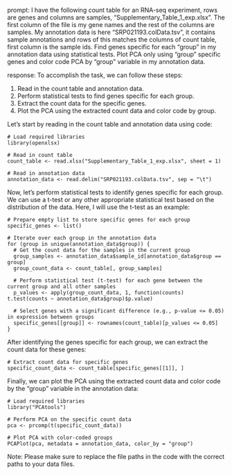 prompt:
I have the following count table for an RNA-seq experiment, rows are genes and columns are samples, "Supplementary_Table_1_exp.xlsx". The first column of the file is my gene names and the rest of the columns are samples. My annotation data is here  "SRP021193.colData.tsv", it contains sample annotations and rows of this matches the columns of count table, first column is the sample ids. Find genes specific for each "group" in my annotation data  using statistical tests. Plot PCA only using "group" specific genes and color code PCA by "group" variable in my annotation data.

response:
To accomplish the task, we can follow these steps:

1. Read in the count table and annotation data.
2. Perform statistical tests to find genes specific for each group.
3. Extract the count data for the specific genes.
4. Plot the PCA using the extracted count data and color code by group.

Let's start by reading in the count table and annotation data using code:

```
# Load required libraries
library(openxlsx)

# Read in count table
count_table <- read.xlsx("Supplementary_Table_1_exp.xlsx", sheet = 1)

# Read in annotation data
annotation_data <- read.delim("SRP021193.colData.tsv", sep = "\t")
```

Now, let's perform statistical tests to identify genes specific for each group. We can use a t-test or any other appropriate statistical test based on the distribution of the data. Here, I will use the t-test as an example:

```
# Prepare empty list to store specific genes for each group
specific_genes <- list()

# Iterate over each group in the annotation data
for (group in unique(annotation_data$group)) {
  # Get the count data for the samples in the current group
  group_samples <- annotation_data$sample_id[annotation_data$group == group]
  group_count_data <- count_table[, group_samples]
  
  # Perform statistical test (t-test) for each gene between the current group and all other samples
  p_values <- apply(group_count_data, 1, function(counts) t.test(counts ~ annotation_data$group)$p.value)
  
  # Select genes with a significant difference (e.g., p-value <= 0.05) in expression between groups
  specific_genes[[group]] <- rownames(count_table)[p_values <= 0.05]
}
```

After identifying the genes specific for each group, we can extract the count data for these genes:

```
# Extract count data for specific genes
specific_count_data <- count_table[specific_genes[[1]], ]
```

Finally, we can plot the PCA using the extracted count data and color code by the "group" variable in the annotation data:

```
# Load required libraries
library("PCAtools")

# Perform PCA on the specific count data
pca <- prcomp(t(specific_count_data))

# Plot PCA with color-coded groups
PCAPlot(pca, metadata = annotation_data, color_by = "group")
```

Note: Please make sure to replace the file paths in the code with the correct paths to your data files.
